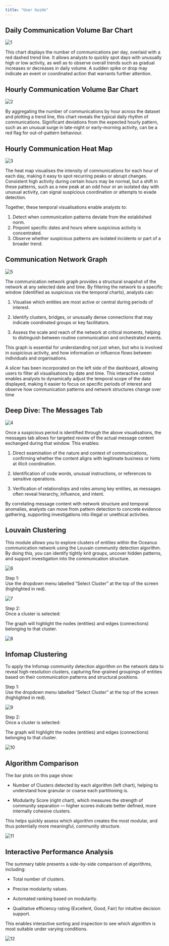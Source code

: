 ```yaml
---
title: "User Guide"
---
```


## Daily Communication Volume Bar Chart

<img src="image/1.png" alt="1" style="max-width: 100%;"/>

This chart displays the number of communications per day, overlaid with a red dashed trend line. It allows analysts to quickly spot days with unusually high or low activity, as well as to observe overall trends such as gradual increases or decreases in daily volume. A sudden spike or drop may indicate an event or coordinated action that warrants further attention.

## Hourly Communication Volume Bar Chart

<img src="image/2.png" alt="2" style="max-width: 100%;"/>

By aggregating the number of communications by hour across the dataset and plotting a trend line, this chart reveals the typical daily rhythm of communications. Significant deviations from the expected hourly pattern, such as an unusual surge in late-night or early-morning activity, can be a red flag for out-of-pattern behaviour.

## Hourly Communication Heat Map

<img src="image/3.png" alt="3" style="max-width: 100%;"/>

The heat map visualises the intensity of communications for each hour of each day, making it easy to spot recurring peaks or abrupt changes. Consistent high activity during certain hours may be normal, but a shift in these patterns, such as a new peak at an odd hour or an isolated day with unusual activity, can signal suspicious coordination or attempts to evade detection.

Together, these temporal visualisations enable analysts to:

1.  Detect when communication patterns deviate from the established norm.
2.  Pinpoint specific dates and hours where suspicious activity is concentrated.
3.  Observe whether suspicious patterns are isolated incidents or part of a broader trend.

## Communication Network Graph

<img src="image/5.png" alt="5" style="max-width: 100%;"/>

The communication network graph provides a structural snapshot of the network at any selected date and time. By filtering the network to a specific window (identified as suspicious via the temporal charts), analysts can:

1.  Visualise which entities are most active or central during periods of interest.

2.  Identify clusters, bridges, or unusually dense connections that may indicate coordinated groups or key facilitators.

3.  Assess the scale and reach of the network at critical moments, helping to distinguish between routine communication and orchestrated events.

This graph is essential for understanding not just when, but who is involved in suspicious activity, and how information or influence flows between individuals and organisations.

A slicer has been incorporated on the left side of the dashboard, allowing users to filter all visualisations by date and time. This interactive control enables analysts to dynamically adjust the temporal scope of the data displayed, making it easier to focus on specific periods of interest and observe how communication patterns and network structures change over time

## Deep Dive: The Messages Tab

<img src="image/4.png" alt="4" style="max-width: 100%;"/>

Once a suspicious period is identified through the above visualisations, the messages tab allows for targeted review of the actual message content exchanged during that window. This enables:

1.  Direct examination of the nature and context of communications, confirming whether the content aligns with legitimate business or hints at illicit coordination.

2.  Identification of code words, unusual instructions, or references to sensitive operations.

3.  Verification of relationships and roles among key entities, as messages often reveal hierarchy, influence, and intent.

By correlating message content with network structure and temporal anomalies, analysts can move from pattern detection to concrete evidence gathering, supporting investigations into illegal or unethical activities.

## Louvain Clustering 

This module allows you to explore clusters of entities within the Oceanus communication network using the Louvain community detection algorithm. By doing this, you can identify tightly knit groups, uncover hidden patterns, and support investigation into the communication structure. 

<img src="image/6.png" alt="6" style="max-width: 100%;"/>

Step 1:   
Use the dropdown menu labelled “Select Cluster” at the top of the screen (highlighted in red). 

<img src="image/7.png" alt="7" style="max-width: 100%;"/>

Step 2:  
Once a cluster is selected: 

The graph will highlight the nodes (entities) and edges (connections) belonging to that cluster. 

<img src="image/8.png" alt="8" style="max-width: 100%;"/>

## Infomap Clustering 

To apply the Infomap community detection algorithm on the network data to reveal high-resolution clusters, capturing fine-grained groupings of entities based on their communication patterns and structural positions. 

Step 1:   
Use the dropdown menu labelled “Select Cluster” at the top of the screen (highlighted in red). 

<img src="image/9.png" alt="9" style="max-width: 100%;"/>

Step 2:  
Once a cluster is selected: 

The graph will highlight the nodes (entities) and edges (connections) belonging to that cluster. 

<img src="image/10.png" alt="10" style="max-width: 100%;"/>

## Algorithm Comparison 

The bar plots on this page show: 

- Number of Clusters detected by each algorithm (left chart), helping to understand how granular or coarse each partitioning is. 

- Modularity Score (right chart), which measures the strength of community separation — higher scores indicate better defined, more internally cohesive clusters. 

This helps quickly assess which algorithm creates the most modular, and thus potentially more meaningful, community structure. 

<img src="image/11.png" alt="11" style="max-width: 100%;"/>

## Interactive Performance Analysis 

The summary table presents a side-by-side comparison of algorithms, including: 

- Total number of clusters. 

- Precise modularity values. 

- Automated ranking based on modularity. 

- Qualitative efficiency rating (Excellent, Good, Fair) for intuitive decision support. 

This enables interactive sorting and inspection to see which algorithm is most suitable under varying conditions. 

<img src="image/12.png" alt="12" style="max-width: 100%;"/>

 
